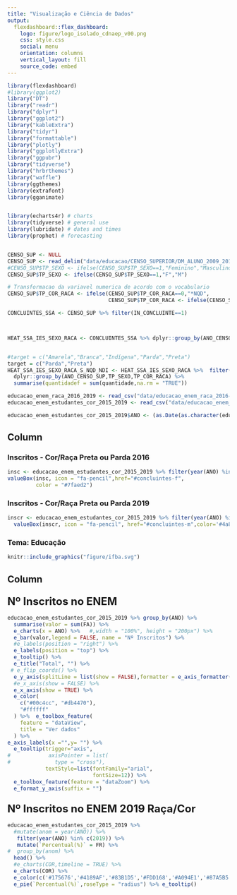 ```yaml
---
title: "Visualização e Ciência de Dados"
output: 
  flexdashboard::flex_dashboard:
    logo: figure/logo_isolado_cdnaep_v00.png
    css: style.css
    social: menu
    orientation: columns
    vertical_layout: fill
    source_code: embed
---
```




```r
library(flexdashboard)
#library(ggplot2)
library("DT")
library("readr")
library("dplyr")
library("ggplot2")
library("kableExtra")
library("tidyr")
library("formattable")
library("plotly")
library("ggplotlyExtra")
library("ggpubr")
library("tidyverse")
library("hrbrthemes")
library("waffle")
library(ggthemes)
library(extrafont)
library(gganimate)


library(echarts4r) # charts
library(tidyverse) # general use
library(lubridate) # dates and times
library(prophet) # forecasting


CENSO_SUP <- NULL
CENSO_SUP <- read_delim("data/educacao/CENSO_SUPERIOR/DM_ALUNO_2009_2018_CO_IES_by_ANO_TP_COR_RACA_TP_SEXO.csv",",",escape_double = FALSE,trim_ws = FALSE)
#CENSO_SUP$TP_SEXO <- ifelse(CENSO_SUP$TP_SEXO==1,"Feminino","Masculino")
CENSO_SUP$TP_SEXO <- ifelse(CENSO_SUP$TP_SEXO==1,"F","M")

# Transformacao da variavel numerica de acordo com o vocabulario 
CENSO_SUP$TP_COR_RACA <- ifelse(CENSO_SUP$TP_COR_RACA==0,"*NQD",
                                CENSO_SUP$TP_COR_RACA <- ifelse(CENSO_SUP$TP_COR_RACA==1,"Branca",CENSO_SUP$TP_COR_RACA <- ifelse(CENSO_SUP$TP_COR_RACA==2,"Preta",CENSO_SUP$TP_COR_RACA <- ifelse(CENSO_SUP$TP_COR_RACA==3,"Parda",CENSO_SUP$TP_COR_RACA <- ifelse(CENSO_SUP$TP_COR_RACA==4,"Amarela",CENSO_SUP$TP_COR_RACA <- ifelse(CENSO_SUP$TP_COR_RACA==5,"Indígena",CENSO_SUP$TP_COR_RACA <- ifelse(CENSO_SUP$TP_COR_RACA==9,"*NDI",NA)))))))

CONCLUINTES_SSA <- CENSO_SUP %>% filter(IN_CONCLUINTE==1)



HEAT_SSA_IES_SEXO_RACA <- CONCLUINTES_SSA %>% dplyr::group_by(ANO_CENSO_SUP,TP_SEXO,TP_COR_RACA) %>% summarise(quantidade = sum(value,na.rm = "TRUE")) 


#target = c("Amarela","Branca","Indígena","Parda","Preta")
target = c("Parda","Preta")
HEAT_SSA_IES_SEXO_RACA_S_NQD_NDI <- HEAT_SSA_IES_SEXO_RACA %>%  filter(TP_COR_RACA %in% target) %>%
  dplyr::group_by(ANO_CENSO_SUP,TP_SEXO,TP_COR_RACA) %>% 
  summarise(quantidadef = sum(quantidade,na.rm = "TRUE")) 

educacao_enem_raca_2016_2019 <- read_csv("data/educacao_enem_raca_2016-2019.csv")
educacao_enem_estudantes_cor_2015_2019 <- read_csv("data/educacao_enem_estudantes_cor_2015-2019.csv")

educacao_enem_estudantes_cor_2015_2019$ANO <- (as.Date(as.character(educacao_enem_estudantes_cor_2015_2019$ANO),format = '%Y'))
```

Column {data-width=300}
-------------------------------------


### Inscritos - Cor/Raça Preta ou Parda  2016
```r
insc <- educacao_enem_estudantes_cor_2015_2019 %>% filter(year(ANO) %in% c(2016)) %>% filter(COR %in% c('Preta','Parda')) %>% summarise(valor=sum(FA)) %>% as_tibble()
valueBox(insc, icon = "fa-pencil",href="#concluintes-f",
         color = "#7faed2")
```

### Inscritos - Cor/Raça Preta ou Parda 2019
```r
inscr <- educacao_enem_estudantes_cor_2015_2019 %>% filter(year(ANO) %in% c(2019)) %>% filter(COR %in% c('Preta','Parda')) %>% summarise(valor=sum(FA)) %>% as_tibble()
  valueBox(inscr, icon = "fa-pencil", href="#concluintes-m",color='#4a82a8')
```


### **Tema:** Educação

```r
knitr::include_graphics("figure/ifba.svg")
```





Column {.tabset}
-------------------------------------
### <font size="5"> Nº Inscritos no ENEM </font>

```r
educacao_enem_estudantes_cor_2015_2019 %>% group_by(ANO) %>%
  summarise(valor = sum(FA)) %>%
  e_charts(x = ANO) %>%   #,width = "100%", height = "200px") %>%
  e_bar(valor,legend = FALSE, name = "Nº Inscritos") %>% 
  #e_labels(position = "right") %>% 
  e_labels(position = "top") %>% 
  e_tooltip() %>% 
  e_title("Total", "") %>% 
 # e_flip_coords() %>% 
  e_y_axis(splitLine = list(show = FALSE),formatter = e_axis_formatter("decimal", locale = "pt-br")) %>% 
  #e_x_axis(show = FALSE) %>%
  e_x_axis(show = TRUE) %>%
  e_color(
    c("#00c4cc", "#db4470"),
    "#ffffff"
  ) %>%  e_toolbox_feature(
    feature = "dataView",
    title = "Ver dados"
  ) %>% 
e_axis_labels(x ="",y= "") %>%
  e_tooltip(trigger="axis",
#            axisPointer = list(
#              type = "cross"),
            textStyle=list(fontFamily="arial",
                           fontSize=12)) %>%
  e_toolbox_feature(feature = "dataZoom") %>%  
  e_format_y_axis(suffix = "")
```
### <font size="5"> Nº Inscritos no ENEM 2019 Raça/Cor </font>
```r
educacao_enem_estudantes_cor_2015_2019 %>% 
  #mutate(anom = year(ANO)) %>%  
   filter(year(ANO) %in% c(2019)) %>%
   mutate(`Percentual(%)` = FR) %>%
#  group_by(anom) %>%
  head() %>% 
  #e_charts(COR,timeline = TRUE) %>% 
  e_charts(COR) %>% 
  e_color(c('#175676','#4189AF','#83B1D5','#FDD168','#A094E1','#87A5B5'),"#ffffff")  %>%
  e_pie(`Percentual(%)`,roseType = "radius") %>% e_tooltip()

```

